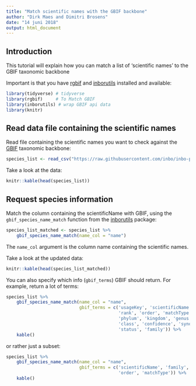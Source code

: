 ```yaml
---
title: "Match scientific names with the GBIF backbone"
author: "Dirk Maes and Dimitri Brosens"
date: "14 juni 2018"
output: html_document
---
```


## Introduction

This tutorial will explain how you can match a list of 'scientific names' to the GBIF taxonomic backbone

Important is that you have [rgbif](https://github.com/ropensci/rgbif) and [inborutils](https://inbo.github.io/inborutils/) installed and available:

```r
library(tidyverse) # tidyverse
library(rgbif)     # To Match GBIF
library(inborutils) # wrap GBIF api data
library(knitr)
```

## Read data file containing the scientific names

Read file containing the scientific names you want to check against the [GBIF](https://www.gbif.org/species/search?q=) taxonomic backbone:

```r
species_list <- read_csv("https://raw.githubusercontent.com/inbo/inbo-pyutils/master/gbif/gbif_name_match/sample.csv", trim_ws = TRUE, col_types = cols())
```
   
Take a look at the data:

```r
knitr::kable(head(species_list))
```

## Request species information

Match the column containing the scientificName with GBIF, using the `gbif_species_name_match` function from the [inborutils](https://inbo.github.io/inborutils/reference/gbif_species_name_match.html) package:

```r
species_list_matched <- species_list %>% 
    gbif_species_name_match(name_col = "name") 
```

The `name_col` argument is the column name containing the scientific names. 

Take a look at the updated data:

```r
knitr::kable(head(species_list_matched))
```

You can also specify which info (`gbif_terms`) GBIF should return. For example, return a lot of terms: 

```r
species_list %>% 
    gbif_species_name_match(name_col = "name",
                            gbif_terms = c('usageKey', 'scientificName', 
                                           'rank', 'order', 'matchType', 
                                           'phylum', 'kingdom', 'genus', 
                                           'class', 'confidence', 'synonym', 
                                           'status', 'family')) %>%
    kable()
```

or rather just a subset:

```r
species_list %>% 
    gbif_species_name_match(name_col = "name",
                            gbif_terms = c('scientificName', 'family',
                                           'order', 'matchType')) %>%
    kable()
```

